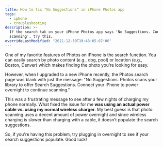 ```yaml
---
title: How to fix "No Suggestions" in iPhone Photos app
tags:
  - iphone
  - troubleshooting
description: >-
  If the search tab on your iPhone Photos app says 'No Suggestions. Connect your iPhone to power overnight to continue
  scanning', try this.
overrideLastModified: "2021-12-30T19:48:05-07:00"
---
```



One of my favorite features of Photos on iPhone is the search function. You can easily search by photo content (e.g.,
dog, pool) or location (e.g., Boston, Denver) which makes finding the photo you're looking for easy.

However, when I upgraded to a new iPhone recently, the Photos search page was blank with just the message: "No
Suggestions. Photos scans your library to offer Search Suggestions. Connect your iPhone to power overnight to continue
scanning."

<MdxImage src={NoSuggestions} alt="" />

This was a frustrating message to see after a few nights of charging my phone normally. What fixed the issue for me
**was using an actual power cable vs. using my normal wireless charger**. My best guess is that photo scanning uses a
decent amount of power overnight and since wireless charging is slower than charging with a cable, it doesn't populate
the search suggestions.

So, if you're having this problem, try plugging in overnight to see if your search suggestions populate. Good luck!
